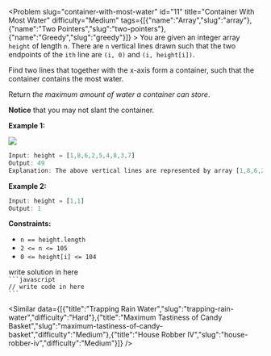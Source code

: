 
<Problem slug="container-with-most-water" id="11" title="Container With Most Water" difficulty="Medium" tags={[{"name":"Array","slug":"array"},{"name":"Two Pointers","slug":"two-pointers"},{"name":"Greedy","slug":"greedy"}]} >
    You are given an integer array `height` of length `n`. There are `n` vertical lines drawn such that the two endpoints of the `ith` line are `(i, 0)` and `(i, height[i])`.

Find two lines that together with the x-axis form a container, such that the container contains the most water.

Return _the maximum amount of water a container can store_.

**Notice** that you may not slant the container.

**Example 1:**

![](https://s3-lc-upload.s3.amazonaws.com/uploads/2018/07/17/question_11.jpg)
```javascript 
Input: height = [1,8,6,2,5,4,8,3,7]
Output: 49
Explanation: The above vertical lines are represented by array [1,8,6,2,5,4,8,3,7]. In this case, the max area of water (blue section) the container can contain is 49.

```

**Example 2:**

```javascript 
Input: height = [1,1]
Output: 1

```

**Constraints:**

*   `n == height.length`
*   `2 <= n <= 105`
*   `0 <= height[i] <= 104`
</Problem >

<Solution>
write solution in here
</Solution>

<Code>
```javascript
// write code in here
```
</Code>

<Similar data={[{"title":"Trapping Rain Water","slug":"trapping-rain-water","difficulty":"Hard"},{"title":"Maximum Tastiness of Candy Basket","slug":"maximum-tastiness-of-candy-basket","difficulty":"Medium"},{"title":"House Robber IV","slug":"house-robber-iv","difficulty":"Medium"}]} />
